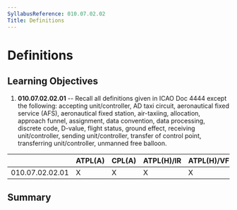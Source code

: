 ```yaml
---
SyllabusReference: 010.07.02.02
Title: Definitions
---
```


# Definitions

## Learning Objectives

1.  **010.07.02.02.01** -- Recall all definitions given in ICAO Doc 4444 except
    the following: accepting unit/controller, AD taxi circuit, aeronautical
    fixed service (AFS), aeronautical fixed station, air-taxiing, allocation,
    approach funnel, assignment, data convention, data processing, discrete
    code, D-value, flight status, ground effect, receiving unit/controller,
    sending unit/controller, transfer of control point, transferring
    unit/controller, unmanned free balloon.

|                 | ATPL(A) | CPL(A) | ATPL(H)/IR | ATPL(H)/VFR | CPL(H) | IR  | CBIR(A) |
| --------------- | ------- | ------ | ---------- | ----------- | ------ | --- | ------- |
| 010.07.02.02.01 | X       | X      | X          | X           | X      | X   |         |

## Summary
